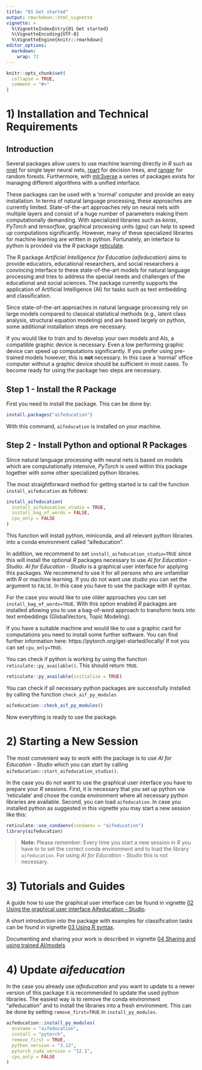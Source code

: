 ```yaml
---
title: "01 Get started"
output: rmarkdown::html_vignette
vignette: >
  %\VignetteIndexEntry{01 Get started}
  %\VignetteEncoding{UTF-8}
  %\VignetteEngine{knitr::rmarkdown}
editor_options: 
  markdown: 
    wrap: 72
---
```


```r
knitr::opts_chunk$set(
  collapse = TRUE,
  comment = "#>"
)
```

# 1) Installation and Technical Requirements
## Introduction
Several packages allow users to use machine learning directly in *R*
such as [nnet](https://cran.r-project.org/package=nnet) for single layer
neural nets, [rpart](https://CRAN.R-project.org/package=rpart) for
decision trees, and [ranger](https://CRAN.R-project.org/package=ranger)
for random forests. Furthermore, with
[mlr3verse](https://CRAN.R-project.org/package=mlr3verse) a series of
packages exists for managing different algorithms with a unified
interface.

These packages can be used with a 'normal' computer and provide an easy
installation. In terms of natural language processing, these approaches
are currently limited. State-of-the-art approaches rely on neural nets
with multiple layers and consist of a huge number of parameters making
them computationally demanding. With specialized libraries such as *keras*, *PyTorch*
and *tensorflow*, graphical processing units (gpu) can help to speed up
computations significantly. However, many of these specialized libraries
for machine learning are written in python. Fortunately, an interface to
python is provided via the *R* package
[reticulate](https://cran.r-project.org/package=reticulate).

The R package *Artificial Intelligence for Education (aifeducation)*
aims to provide educators, educational researchers, and social
researchers a convincing interface to these state-of-the-art models for
natural language processing and tries to address the special needs and
challenges of the educational and social sciences. The package currently
supports the application of Artificial Intelligence (AI) for tasks such
as text embedding and classification.

Since state-of-the-art approaches in natural language processing rely on
large models compared to classical statistical methods (e.g., latent
class analysis, structural equation modeling) and are based largely on
python, some additional installation steps are necessary.

If you would like to train and to develop your own models and AIs, a
compatible graphic device is necessary. Even a low performing graphic
device can speed up computations significantly. If you prefer using
pre-trained models however, this is **not** necessary. In this case a
'normal' office computer without a graphic device should be sufficient
in most cases. To become ready for using the package two steps are necessary.

## Step 1 - Install the R Package

First you need to install the package. This can be done by:

```r
install.packages("aifeducation")
```

With this command, `aifeducation` is installed on your machine.

## Step 2 - Install Python and optional R Packages

Since natural language processing with neural nets is based on
models which are computationally intensive, *PyTorch* is
used within this package together with some other specialized python
libraries.

The most straightforward method for getting started is to call the function
`install_aifeducation` as follows:
```r
install_aifeducation(
  install_aifeducation_studio = TRUE,
  install_bag_of_words = FALSE,
  cpu_only = FALSE
)
```

This function will install python, miniconda, and all relevant python libraries into
a conda environment called "aifeducation".

In addition, we recommend to set `install_aifeducation_studio=TRUE` since this will
install the optional *R* packages necessary to use *AI for Education - Studio*.
*AI for Education - Studio* is a graphical user interface for applying this packages.
We recommend to use it for all persons who are unfamiliar with *R* or machine learning.
If you do not want use studio you can set the argument to `FALSE`. In this case
you have to use the package with *R* syntax.

For the case you would like to use older approaches you can set `install_bag_of_words=TRUE`.
With this option enabled *R* packages are installed allowing you to use a bag-of-word approach
to transform texts into text embeddings (GlobalVectors, Topic Modeling).

If you have a suitable machine and would like to use a graphic card for computations you need to install
some further software. You can find further
information here: https://pytorch.org/get-started/locally/
If not you can set `cpu_only=TRUE`.

You can check if python is working by using the function
`reticulate::py_available()`. This should return `TRUE`.

```r
reticulate::py_available(initialize = TRUE)
```

You can check if all necessary python packages are successfully installed by
calling the function `check_aif_py_modules`
```r
aifeducation::check_aif_py_modules()
```

Now everything is ready to use the package. 

# 2) Starting a New Session

The most convenient way to work with the package is to use *AI for Education - Studio* which you 
can start by calling `aifeducation::start_aifeducation_studio()`.

In the case you do not want to use the graphical user interface you have to 
prepare your *R* sessions. First, it is necessary that you set up python via 'reticulate' and
chose the conda environment where all necessary python libraries are available.
Second, you can load `aifeducation`. In case you installed python as
suggested in this vignette you may start a new session like this:

```r
reticulate::use_condaenv(condaenv = "aifeducation")
library(aifeducation)
```

> **Note:** Please remember: Every time you start a new session in *R* you have to
to set the correct conda environment and to load the library `aifeducation`. For using
*AI for Education - Studio* this is not necessary.

# 3) Tutorials and Guides
A guide how to use the graphical user interface can be found in vignette
  [02 Using the graphical user interface Aifeducation - Studio](https://fberding.github.io/aifeducation/articles/gui_aife_studio.html). 

A short introduction into the
package with examples for classification tasks can be found in vignette
[03 Using R syntax](https://fberding.github.io/aifeducation/articles/classification_tasks.html).

Documenting and sharing your work is described in vignette
[04 Sharing and using trained AI/models](sharing_and_publishing.html)

# 4) Update *aifeducation*

In the case you already use *aifeducation* and you want to update to a newer version
of this package it is recommended to update the used python libraries. The
easiest way is to remove the conda environment "aifeducation" and to install the
libraries into a fresh environment. This can be done by setting `remove_first=TRUE`
in `install_py_modules`.

```r
aifeducation::install_py_modules(
  envname = "aifeducation",
  install = "pytorch",
  remove_first = TRUE,
  python_version = "3.12",
  pytorch_cuda_version = "12.1",
  cpu_only = FALSE
)
```
